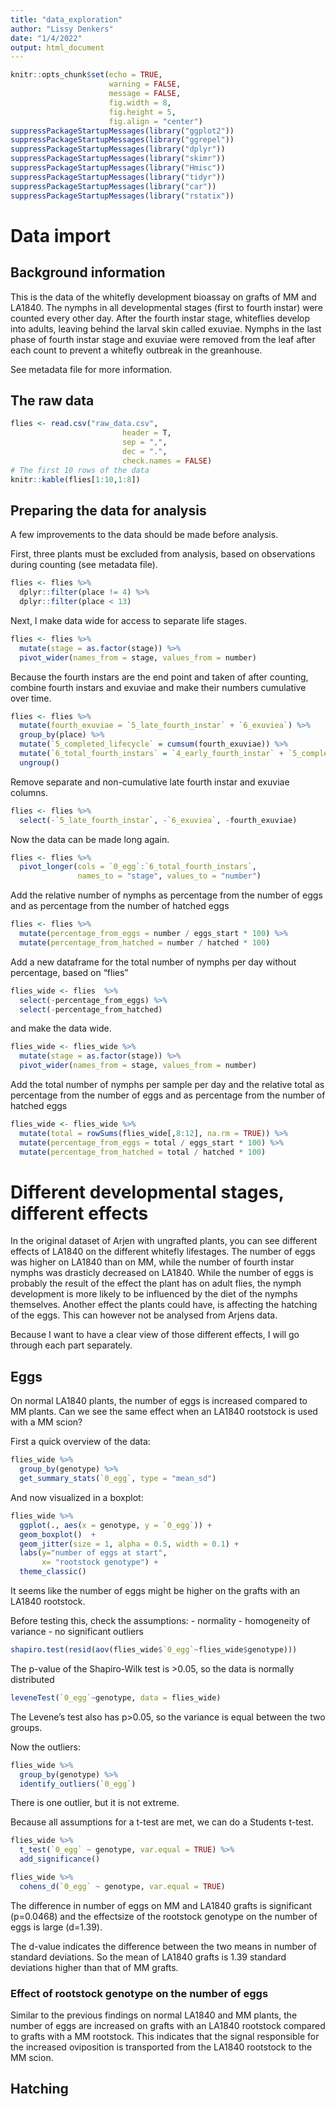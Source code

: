 ```yaml
---
title: "data_exploration"
author: "Lissy Denkers"
date: "1/4/2022"
output: html_document
---
```


```r
knitr::opts_chunk$set(echo = TRUE, 
                      warning = FALSE, 
                      message = FALSE, 
                      fig.width = 8, 
                      fig.height = 5, 
                      fig.align = "center")
suppressPackageStartupMessages(library("ggplot2"))
suppressPackageStartupMessages(library("ggrepel"))
suppressPackageStartupMessages(library("dplyr"))
suppressPackageStartupMessages(library("skimr"))
suppressPackageStartupMessages(library("Hmisc"))
suppressPackageStartupMessages(library("tidyr"))
suppressPackageStartupMessages(library("car"))
suppressPackageStartupMessages(library("rstatix"))
```

# Data import 

## Background information

This is the data of the whitefly development bioassay on grafts of MM and LA1840. The nymphs in all developmental stages (first to fourth instar) were counted every other day. After the fourth instar stage, whiteflies develop into adults, leaving behind the larval skin called exuviae. Nymphs in the last phase of fourth instar stage and exuviae were removed from the leaf after each count to prevent a whitefly outbreak in the greanhouse.

See metadata file for more information.

## The raw data
```r
flies <- read.csv("raw_data.csv", 
                         header = T, 
                         sep = ",", 
                         dec = ".", 
                         check.names = FALSE)
# The first 10 rows of the data
knitr::kable(flies[1:10,1:8])
```

## Preparing the data for analysis

A few improvements to the data should be made before analysis.

First, three plants must be excluded from analysis, based on observations during counting (see metadata file).

```r
flies <- flies %>%     
  dplyr::filter(place != 4) %>%     
  dplyr::filter(place < 13)
```

Next, I make data wide for access to separate life stages.
```r
flies <- flies %>%
  mutate(stage = as.factor(stage)) %>%
  pivot_wider(names_from = stage, values_from = number) 
```

Because the fourth instars are the end point and taken of after counting, combine fourth instars and exuviae and make their numbers cumulative over time. 
```r
flies <- flies %>%
  mutate(fourth_exuviae = `5_late_fourth_instar` + `6_exuviea`) %>%
  group_by(place) %>%
  mutate(`5_completed_lifecycle` = cumsum(fourth_exuviae)) %>%
  mutate(`6_total_fourth_instars` = `4_early_fourth_instar` + `5_completed_lifecycle`) %>%
  ungroup()
```

Remove separate and non-cumulative late fourth instar and exuviae columns.
```r
flies <- flies %>%
  select(-`5_late_fourth_instar`, -`6_exuviea`, -fourth_exuviae)
```

Now the data can be made long again.
```r
flies <- flies %>%
  pivot_longer(cols = `0_egg`:`6_total_fourth_instars`, 
               names_to = "stage", values_to = "number")
```

Add the relative number of nymphs as percentage from the number of eggs and as percentage from the number of hatched eggs
```r
flies <- flies %>%
  mutate(percentage_from_eggs = number / eggs_start * 100) %>%
  mutate(percentage_from_hatched = number / hatched * 100)

```


Add a new dataframe for the total number of nymphs per day without percentage, based on "flies"
```r
flies_wide <- flies  %>%
  select(-percentage_from_eggs) %>%
  select(-percentage_from_hatched)
```

and make the data wide.
```r
flies_wide <- flies_wide %>%
  mutate(stage = as.factor(stage)) %>%
  pivot_wider(names_from = stage, values_from = number) 
```

Add the total number of nymphs per sample per day and the relative total as percentage from the number of eggs and as percentage from the number of hatched eggs
```r
flies_wide <- flies_wide %>%
  mutate(total = rowSums(flies_wide[,8:12], na.rm = TRUE)) %>%
  mutate(percentage_from_eggs = total / eggs_start * 100) %>%
  mutate(percentage_from_hatched = total / hatched * 100)
```

# Different developmental stages, different effects

In the original dataset of Arjen with ungrafted plants, you can see different effects of LA1840 on the different whitefly lifestages. The number of eggs was higher on LA1840 than on MM, while the number of fourth instar nymphs was drasticly decreased on LA1840. While the number of eggs is probably the result of the effect the plant has on adult flies, the nymph development is more likely to be influenced by the diet of the nymphs themselves.
Another effect the plants could have, is affecting the hatching of the eggs. This can however not be analysed from Arjens data.

Because I want to have a clear view of those different effects, I will go through each part separately.

## Eggs

On normal LA1840 plants, the number of eggs is increased compared to MM plants. Can we see the same effect when an LA1840 rootstock is used with a MM scion?

First a quick overview of the data:
```r
flies_wide %>%
  group_by(genotype) %>%
  get_summary_stats(`0_egg`, type = "mean_sd")

```

And now visualized in a boxplot:
```r
flies_wide %>%  
  ggplot(., aes(x = genotype, y = `0_egg`)) +
  geom_boxplot()  +
  geom_jitter(size = 1, alpha = 0.5, width = 0.1) +
  labs(y="number of eggs at start", 
       x= "rootstock genotype") +
  theme_classic()
```

It seems like the number of eggs might be higher on the grafts with an LA1840 rootstock.

Before testing this, check the assumptions:
- normality
- homogeneity of variance
- no significant outliers

```r

shapiro.test(resid(aov(flies_wide$`0_egg`~flies_wide$genotype)))
```
The p-value of the Shapiro-Wilk test is >0.05, so the data is normally distributed

```r
leveneTest(`0_egg`~genotype, data = flies_wide)
```
The Levene's test also has p>0.05, so the variance is equal between the two groups.

Now the outliers:
```r
flies_wide %>%
  group_by(genotype) %>%
  identify_outliers(`0_egg`)
```
There is one outlier, but it is not extreme.

Because all assumptions for a t-test are met, we can do a Students t-test.
```r
flies_wide %>%
  t_test(`0_egg` ~ genotype, var.equal = TRUE) %>%
  add_significance()
```

```r
flies_wide %>%
  cohens_d(`0_egg` ~ genotype, var.equal = TRUE)
```

The difference in number of eggs on MM and LA1840 grafts is significant (p=0.0468) and the effectsize of the rootstock genotype on the number of eggs is large (d=1.39).

The d-value indicates the difference between the two means in number of standard deviations. So the mean of LA1840 grafts is 1.39 standard deviations higher than that of MM grafts.

### Effect of rootstock genotype on the number of eggs

Similar to the previous findings on normal LA1840 and MM plants, the number of eggs are increased on grafts with an LA1840 rootstock compared to grafts with a MM rootstock. This indicates that the signal responsible for the increased oviposition is transported from the LA1840 rootstock to the MM scion.


## Hatching


